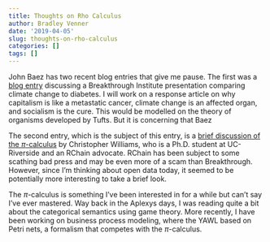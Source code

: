 ```yaml
---
title: Thoughts on Rho Calculus
author: Bradley Venner
date: '2019-04-05'
slug: thoughts-on-rho-calculus
categories: []
tags: []
---
```


John Baez has two recent blog entries that give me pause.  The first was a [blog entry](https://johncarlosbaez.wordpress.com/2019/03/10/breakthrough-institute-on-climate-change/) discussing a Breakthrough Institute presentation comparing climate change to diabetes.  I will work on a response article on why capitalism is like a metastatic cancer, climate change is an affected organ, and socialism is the cure.  This would be modelled on the theory of organisms developed by Tufts.  But it is concerning that Baez 

The second entry, which is the subject of this entry, is a [brief discussion of the $\pi$-calculus](https://johncarlosbaez.wordpress.com/2019/04/04/the-pi-calculus-towards-global-computing/) by Christopher Williams, who is a Ph.D. student at UC-Riverside and an RChain advocate.  RChain has been subject to some scathing bad press and may be even more of a scam than Breakthrough.  However, since I'm thinking about open data today, it seemed to be potentially more interesting to take a brief look.

The $\pi$-calculus is something I've been interested in for a while but can't say I've ever mastered.  Way back in the Aplexys days, I was reading quite a bit about the categorical semantics using game theory.  More recently, I have been working on business process modeling, where the YAWL based on Petri nets, a formalism that competes with the $\pi$-calculus.   